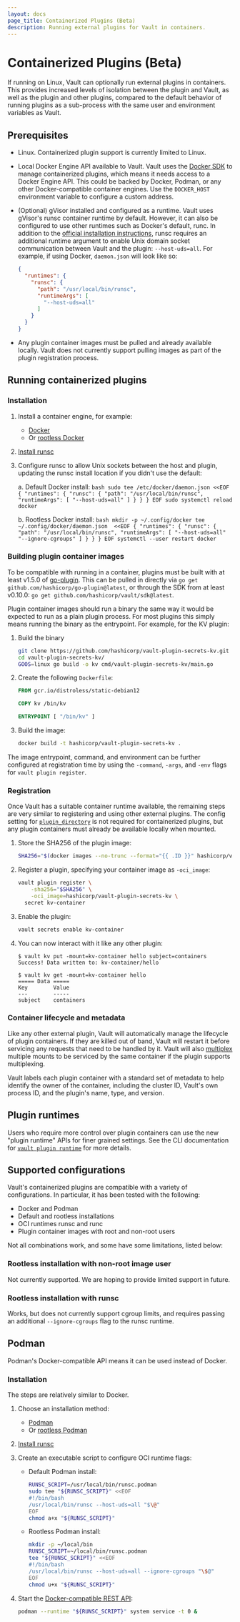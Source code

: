 ```yaml
---
layout: docs
page_title: Containerized Plugins (Beta)
description: Running external plugins for Vault in containers.
---
```


# Containerized Plugins (Beta)

If running on Linux, Vault can optionally run external plugins in containers.
This provides increased levels of isolation between the plugin and Vault, as
well as the plugin and other plugins, compared to the default behavior of
running plugins as a sub-process with the same user and environment variables
as Vault.

## Prerequisites

* Linux. Containerized plugin support is currently limited to Linux.

* Local Docker Engine API available to Vault. Vault uses the
  [Docker SDK](https://pkg.go.dev/github.com/docker/docker) to manage containerized
  plugins, which means it needs access to a Docker Engine API. This could be
  backed by Docker, Podman, or any other Docker-compatible container engines.
  Use the `DOCKER_HOST` environment variable to configure a custom address.

* (Optional) gVisor installed and configured as a runtime. Vault uses gVisor's
  runsc container runtime by default. However, it can also be configured to use
  other runtimes such as Docker's default, runc. In addition to the
  [official installation instructions](https://gvisor.dev/docs/user_guide/install/),
  runsc requires an additional runtime argument to enable Unix domain socket
  communication between Vault and the plugin: `--host-uds=all`.
  For example, if using Docker, `daemon.json` will look like so:

  ```json
  {
    "runtimes": {
      "runsc": {
        "path": "/usr/local/bin/runsc",
        "runtimeArgs": [
          "--host-uds=all"
        ]
      }
    }
  }
  ```

* Any plugin container images must be pulled and already available locally.
  Vault does not currently support pulling images as part of the plugin
  registration process.

## Running containerized plugins

### Installation

1. Install a container engine, for example:
    * [Docker](https://docs.docker.com/engine/install/)
    * Or [rootless Docker](https://docs.docker.com/engine/security/rootless/)

2. [Install runsc](https://gvisor.dev/docs/user_guide/install/)

3. Configure runsc to allow Unix sockets between the host and plugin, updating
   the runsc install location if you didn't use the default:

    a. Default Docker install:
        ```bash
        sudo tee /etc/docker/daemon.json <<EOF
        {
        "runtimes": {
          "runsc": {
            "path": "/usr/local/bin/runsc",
              "runtimeArgs": [
                "--host-uds=all"
              ]
            }
          }
        }
        EOF
        sudo systemctl reload docker
        ```
    
    b. Rootless Docker install:
        ```bash
        mkdir -p ~/.config/docker
        tee ~/.config/docker/daemon.json  <<EOF
        {
          "runtimes": {
            "runsc": {
              "path": "/usr/local/bin/runsc",
              "runtimeArgs": [
                "--host-uds=all"
                "--ignore-cgroups"
              ]
            }
          }
        }
        EOF
        systemctl --user restart docker
        ```

### Building plugin container images

To be compatible with running in a container, plugins must be built with at
least v1.5.0 of [go-plugin](https://github.com/hashicorp/go-plugin). This can
be pulled in directly via `go get github.com/hashicorp/go-plugin@latest`, or
through the SDK from at least v0.10.0: `go get github.com/hashicorp/vault/sdk@latest`.

Plugin container images should run a binary the same way it would be expected
to run as a plain plugin process. For most plugins this simply means running
the binary as the entrypoint. For example, for the KV plugin:

1. Build the binary
    ```bash
    git clone https://github.com/hashicorp/vault-plugin-secrets-kv.git
    cd vault-plugin-secrets-kv/
    GOOS=linux go build -o kv cmd/vault-plugin-secrets-kv/main.go
    ```

1. Create the following `Dockerfile`:
    ```Dockerfile
    FROM gcr.io/distroless/static-debian12

    COPY kv /bin/kv

    ENTRYPOINT [ "/bin/kv" ]
    ```

1. Build the image:
    ```bash
    docker build -t hashicorp/vault-plugin-secrets-kv .
    ```

The image entrypoint, command, and environment can be further configured at
registration time by using the `-command`, `-args`, and `-env` flags for
`vault plugin register`.

### Registration

Once Vault has a suitable container runtime available, the remaining steps are
very similar to registering and using other external plugins. The config setting
for [`plugin_directory`](/vault/docs/configuration#plugin_directory) is not required
for containerized plugins, but any plugin containers must already be available
locally when mounted.

1. Store the SHA256 of the plugin image:
    ```bash
    SHA256="$(docker images --no-trunc --format="{{ .ID }}" hashicorp/vault-plugin-secrets-kv | cut -d: -f2)"
    ```

1. Register a plugin, specifying your container image as `-oci_image`:
    ```bash
    vault plugin register \
        -sha256="$SHA256" \
        -oci_image=hashicorp/vault-plugin-secrets-kv \
      secret kv-container
    ```

1. Enable the plugin:
    ```bash
    vault secrets enable kv-container
    ```

1. You can now interact with it like any other plugin:
    ```shell-session
    $ vault kv put -mount=kv-container hello subject=containers
    Success! Data written to: kv-container/hello

    $ vault kv get -mount=kv-container hello
    ===== Data =====
    Key        Value
    ---        -----
    subject    containers
    ```

### Container lifecycle and metadata

Like any other external plugin, Vault will automatically manage the lifecycle
of plugin containers. If they are killed out of band, Vault will restart it
before servicing any requests that need to be handled by it. Vault will also
[multiplex](/vault/docs/plugins/plugin-architecture#plugin-multiplexing) multiple
mounts to be serviced by the same container if the plugin supports multiplexing.

Vault labels each plugin container with a standard set of metadata to help
identify the owner of the container, including the cluster ID, Vault's own
process ID, and the plugin's name, type, and version.

## Plugin runtimes

Users who require more control over plugin containers can use the new "plugin
runtime" APIs for finer grained settings. See the CLI documentation for
[`vault plugin runtime`](/vault/docs/commands/plugin/runtime) for more details.

## Supported configurations

Vault's containerized plugins are compatible with a variety of configurations.
In particular, it has been tested with the following:

* Docker and Podman
* Default and rootless installations
* OCI runtimes runsc and runc
* Plugin container images with root and non-root users

Not all combinations work, and some have some limitations, listed below:

### Rootless installation with non-root image user

Not currently supported. We are hoping to provide limited support in future.

### Rootless installation with runsc

Works, but does not currently support cgroup limits, and requires  passing an
additional `--ignore-cgroups` flag to the runsc runtime.

## Podman

Podman's Docker-compatible API means it can be used instead of Docker.

### Installation

The steps are relatively similar to Docker.

1. Choose an installation method:

    * [Podman](https://podman.io/docs/installation#installing-on-linux)
    * Or [rootless Podman](https://github.com/containers/podman/blob/main/docs/tutorials/rootless_tutorial.md)

2. [Install runsc](https://gvisor.dev/docs/user_guide/install/)

3. Create an executable script to configure OCI runtime flags:

    * Default Podman install:
      ```bash
      RUNSC_SCRIPT=/usr/local/bin/runsc.podman
      sudo tee "${RUNSC_SCRIPT}" <<EOF
      #!/bin/bash
      /usr/local/bin/runsc --host-uds=all "$\@"
      EOF
      chmod a+x "${RUNSC_SCRIPT}"
      ```

    * Rootless Podman install:
        ```bash
        mkdir -p ~/local/bin
        RUNSC_SCRIPT=~/local/bin/runsc.podman
        tee "${RUNSC_SCRIPT}" <<EOF
        #!/bin/bash
        /usr/local/bin/runsc --host-uds=all --ignore-cgroups "\$@"
        EOF
        chmod u+x "${RUNSC_SCRIPT}"
        ```

4. Start the [Docker-compatible REST API](https://docs.podman.io/en/latest/_static/api.html):
    ```bash
    podman --runtime "${RUNSC_SCRIPT}" system service -t 0 &
    ```
